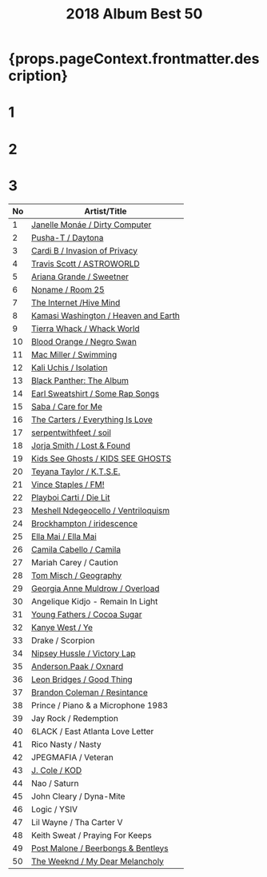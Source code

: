﻿---
title: 2018 Album Best 50
tabs: ['2019', '2018', '2017']
description: 2018 Black Music Album Best 50 by planet.ky
keywords: '2018, album best 50, CD best 50, black music, Hip-Hop, Rap, Soul, R&B'
---


<h1> {props.pageContext.frontmatter.description} </h1>

<Row>
<Column colMd={3} colLg={3} noGutterMdLeft>
<h1>1</h1>
<Review1 />
</Column>
<Column colMd={3} colLg={3} noGutterMdLeft>
<h1>2</h1>
<Review2 />
</Column>
<Column colMd={3} colLg={3} noGutterMdLeft>
<h1>3</h1>
<Review3 />
</Column>
</Row>

| No | Artist/Title                                                                  | 
| -- | ----------------------------------------------------------------------------- | 
|1	 | [Janelle Monáe / Dirty Computer](/review/janellemonae3L)                      |
|2	 | [Pusha-T / Daytona](/review/pushat3L)                                         |
|3	 | [Cardi B / Invasion of Privacy](/review/cardib1L)                             |
|4	 | [Travis Scott / ASTROWORLD](/review/travisscott3L)                            |
|5	 | [Ariana Grande / Sweetner](/review/arianagrande4L)                            |
|6	 | [Noname / Room 25](/review/noname2L)                                          |
|7	 | [The Internet /Hive Mind](/review/theinternet2L)                              |
|8	 | [Kamasi Washington / Heaven and Earth](/review/kamasiwashington3L)            |
|9	 | [Tierra Whack / Whack World](/review/tierrawhack1L)                           |
|10  | [Blood Orange / Negro Swan](/review/bloodorange3L)                            |　　　　　　　　　　　　　　　
|11  | [Mac Miller / Swimming](/review/macmiller2L)                                  |
|12  | [Kali Uchis / Isolation](/review/kaliuchis1L)                                 |
|13  | [Black Panther: The Album](/review/blackpantherL)                             |
|14  | [Earl Sweatshirt / Some Rap Songs](/review/earlsweatshirt3L)                  |
|15  | [Saba / Care for Me](/review/saba1L)                                          |
|16  | [The Carters / Everything Is Love](/review/carters1L)                         |
|17  | [serpentwithfeet / soil](/review/serpentwithfeet1L)                           |
|18  | [Jorja Smith / Lost & Found](/review/jorjasmith1L)                            |
|19  | [Kids See Ghosts / KIDS SEE GHOSTS](/review/kidsseeghosts1L)                  |
|20  | [Teyana Taylor / K.T.S.E.](/review/teyanataylor2L)                            |
|21  | [Vince Staples / FM!](/review/vincestaples4L)                                 |              
|22  | [Playboi Carti / Die Lit](/review/playboicarti1L)                             |
|23  | [Meshell Ndegeocello / Ventriloquism](/review/ndegeocelllo4L)                 |
|24  | [Brockhampton / iridescence](/review/brockhampton1L)                          |
|25  | [Ella Mai / Ella Mai](/review/ellamai1L)                                      |
|26  | [Camila Cabello / Camila](http://planetky.com/camilacabello1.htm)             |
|27  | Mariah Carey / Caution                                                        |
|28  | [Tom Misch / Geography](http://planetky.com/tommisch1.htm)                    |
|29  | [Georgia Anne Muldrow / Overload](/review/georgiaannemuldrow1L)               |
|30  | Angelique Kidjo - Remain In Light                                             |
|31  | [Young Fathers / Cocoa Sugar](/review/youngfathers2L)                         |
|32  | [Kanye West / Ye](/review/kanyewest9L)                                        |
|33  | Drake / Scorpion                                                              |
|34  | [Nipsey Hussle / Victory Lap](/review/nipseyhussle1L)                         |
|35  | [Anderson.Paak / Oxnard](/review/andersonpaak3L)                              |
|36  | [Leon Bridges / Good Thing](http://planetky.com/leonbridges2.htm)             |
|37  | [Brandon Coleman / Resintance](http://planetky.com/brandoncoleman1.htm)       |
|38  | Prince / Piano & a Microphone 1983                                            |
|39  | Jay Rock / Redemption                                                         |
|40  | 6LACK / East Atlanta Love Letter                                              |
|41  | Rico Nasty / Nasty                                                            |
|42  | JPEGMAFIA / Veteran                                                           |
|43  | [J. Cole / KOD](/review/jcole3L)                                              |
|44  | Nao / Saturn                                                                  |
|45  | John Cleary / Dyna-Mite                                                       |
|46  | Logic / YSIV                                                                  |
|47  | Lil Wayne / Tha Carter V                                                      |
|48  | Keith Sweat / Praying For Keeps                                               |
|49  | [Post Malone / Beerbongs & Bentleys](http://planetky.com/postmalone1.htm)     |
|50  | [The Weeknd / My Dear Melancholy](http://planetky.com/weeknd5.htm)            |